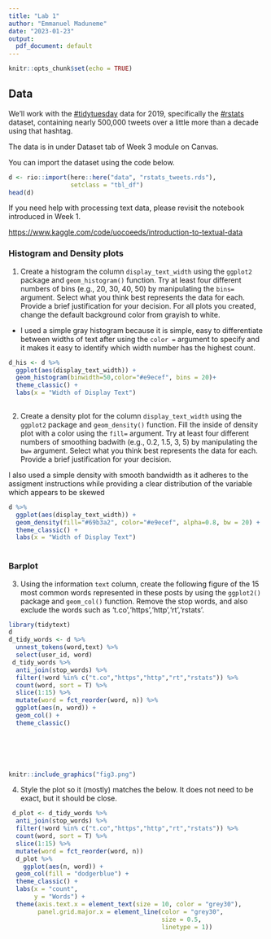```yaml
---
title: "Lab 1"
author: "Emmanuel Maduneme"
date: "2023-01-23"
output:
  pdf_document: default
---
```


```r
knitr::opts_chunk$set(echo = TRUE)
```

## Data

We'll work with the [#tidytuesday](https://twitter.com/search?q=%23tidytuesday&src=tyah) data for 2019, specifically the [#rstats](https://twitter.com/search?q=%23rstats&src=typd) dataset, containing nearly 500,000 tweets over a little more than a decade using that hashtag.

The data is in under Dataset tab of Week 3 module on Canvas.

You can import the dataset using the code below.

```r
d <- rio::import(here::here("data", "rstats_tweets.rds"),
                 setclass = "tbl_df") 
head(d)

```

If you need help with processing text data, please revisit the notebook introduced in Week 1.

<https://www.kaggle.com/code/uocoeeds/introduction-to-textual-data>

### Histogram and Density plots

1.  Create a histogram the column `display_text_width` using the `ggplot2` package and `geom_histogram()` function. Try at least four different numbers of bins (e.g., 20, 30, 40, 50) by manipulating the `bins=` argument. Select what you think best represents the data for each. Provide a brief justification for your decision. For all plots you created, change the default background color from grayish to white.

-   I used a simple gray histogram because it is simple, easy to differentiate between widths of text after using the `color =` argument to specify and it makes it easy to identify which width number has the highest count.

```r
d_his <- d %>% 
  ggplot(aes(display_text_width)) +
  geom_histogram(binwidth=50,color="#e9ecef", bins = 20)+
  theme_classic() +
  labs(x = "Width of Display Text")
 
```

2.  Create a density plot for the column `display_text_width` using the `ggplot2` package and `geom_density()` function. Fill the inside of density plot with a color using the `fill=` argument. Try at least four different numbers of smoothing badwith (e.g., 0.2, 1.5, 3, 5) by manipulating the `bw=` argument. Select what you think best represents the data for each. Provide a brief justification for your decision.


I also used a simple density with smooth bandwidth as it adheres to the assigment instructions while providing a clear distribution of the variable which appears to be skewed
```r
d %>% 
  ggplot(aes(display_text_width)) +
  geom_density(fill="#69b3a2", color="#e9ecef", alpha=0.8, bw = 20) +
  theme_classic() +
  labs(x = "Width of Display Text")
  
```

### Barplot

3.  Using the information `text` column, create the following figure of the 15 most common words represented in these posts by using the `ggplot2()` package and `geom_col()` function. Remove the stop words, and also exclude the words such as 't.co','https','http','rt','rstats'.

```r
library(tidytext)
d
d_tidy_words <- d %>% 
  unnest_tokens(word,text) %>% 
  select(user_id, word)
 d_tidy_words %>% 
  anti_join(stop_words) %>%
  filter(!word %in% c("t.co","https","http","rt","rstats")) %>% 
  count(word, sort = T) %>% 
  slice(1:15) %>% 
  mutate(word = fct_reorder(word, n)) %>% 
  ggplot(aes(n, word)) +
  geom_col() +
  theme_classic()

  


  

```

```r

knitr::include_graphics("fig3.png")

```

4.  Style the plot so it (mostly) matches the below. It does not need to be exact, but it should be close.

```r
 d_plot <- d_tidy_words %>% 
  anti_join(stop_words) %>%
  filter(!word %in% c("t.co","https","http","rt","rstats")) %>% 
  count(word, sort = T) %>% 
  slice(1:15) %>% 
  mutate(word = fct_reorder(word, n))
  d_plot %>% 
    ggplot(aes(n, word)) +
  geom_col(fill = "dodgerblue") +
  theme_classic() +
  labs(x = "count",
       y = "Words") +
  theme(axis.text.x = element_text(size = 10, color = "grey30"),
        panel.grid.major.x = element_line(color = "grey30",
                                          size = 0.5,
                                          linetype = 1))
        
    

```


